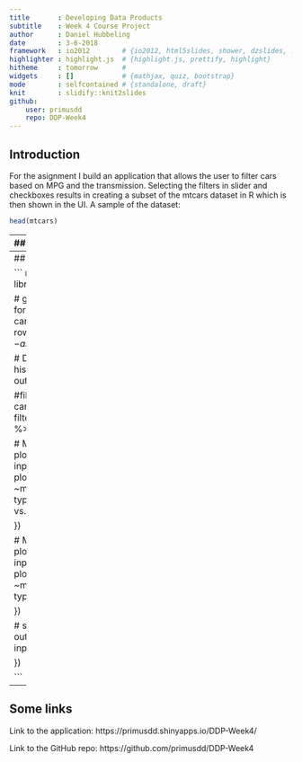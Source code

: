 ---
title       : Developing Data Products
subtitle    : Week 4 Course Project
author      : Daniel Hubbeling
date        : 3-6-2018 
framework   : io2012        # {io2012, html5slides, shower, dzslides, ...}
highlighter : highlight.js  # {highlight.js, prettify, highlight}
hitheme     : tomorrow      # 
widgets     : []            # {mathjax, quiz, bootstrap}
mode        : selfcontained # {standalone, draft}
knit        : slidify::knit2slides
github:
    user: primusdd
    repo: DDP-Week4
---

## Introduction

For the asignment I build an application that allows the user to filter cars based on MPG and the transmission. Selecting the filters in slider and checkboxes results in creating a subset of the mtcars dataset in R which is then shown in the UI. A sample of the dataset:

```{r}
head(mtcars)
```

---
## The UI Code

<style type="text/css">
code.r{ /* Code block */
    font-size: 12px;
}
</style>

``` {r eval=FALSE}
library(shiny)
library(plotly)

# Define UI for application that draws a histogram
shinyUI(fluidPage(
  
  # Application title
  titlePanel("Choosing a car based on MPG"),
  
  # Sidebar with a slider input for mpg, mpg values are shown as negatives to fit filtering on higher mileage
  sidebarLayout(
    sidebarPanel(
        p("This tool can be used to select a car from the mtcars data based on the mileage (or miles per gallon). You can select both the mpg you would like as well as filter on the transmission."),
        sliderInput("mpg", "miles per gallon:", min = -35, max = -10, value = -10),
       checkboxGroupInput("transmission","Transmission",c("Automatic"="0","Manual"="1"),c("0","1")),
       p("Created by Daniel Hubbeling for the Developing Data Products course on Coursera on 3 June 2018.")
       ),
    
    # Show the plots of the generated distribution and a table showing the cars in the selection
    mainPanel(
        h2("MPG vs. Weight"),
       plotlyOutput("wtPlot"),
       h2("MPG vs. Speed"),
       plotlyOutput("qsecPlot"),
       h2("Cars in selection"),
       dataTableOutput("carlist")
    )
  )
))

```


---
## The server side code


``` {r eval=FALSE, size="small"}
library(shiny)
library(plotly)
library(dplyr)

# get the data to start with and add a label for transmission for easier reading
cardata<-mutate(mtcars, car.name = row.names(mtcars))
cardata$cyl<-as.factor(cardata$cyl)

# Define server logic required to draw a histogram
shinyServer(function(input, output) {

    #filter and sort the data to show
    cardata2<-reactive({
        cardata %>% filter(mpg >= -input$mpg) %>%  filter(am %in% input$transmission) %>% arrange(mpg)
    })
    
    # Make the output for the mpg vs weight plot
    output$wtPlot <- renderPlotly({
        inputdata<-cardata2()
        # plot the picture
        plot_ly(inputdata,x = ~wt, y = ~mpg,mode="markers" , color = ~hp, type="scatter",text=~car.name,title="MPG vs. Speed") 
      
    })
    
    # Make the output for the mpg vs speed plot
    output$qsecPlot <- renderPlotly({
        inputdata<-cardata2()
        # plot the picture
        plot_ly(inputdata,x = ~qsec, y = ~mpg,mode="markers" , color = ~hp, type="scatter",text=~car.name) 
        
    })
    
    # show a list of selected cars
    output$carlist<-renderDataTable({    
        inputdata<-cardata2()
        inputdata
    }) 
  
})

```

---
## Some links

Link to the application: https://primusdd.shinyapps.io/DDP-Week4/

Link to the GitHub repo: https://github.com/primusdd/DDP-Week4





